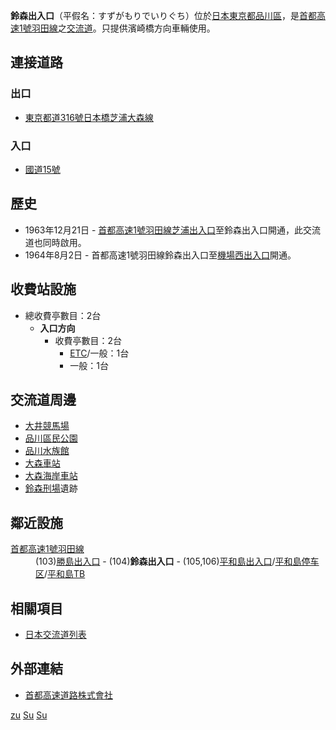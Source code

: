 {{日本公路設施
|設施名稱 = 鈴森出入口
|色 =
|圖像 = 
|pxl = 
|圖像簡介 = 
|公路名稱1 = [[首都高速1號羽田線|首都高速1號羽田線]]
|IC編號1 = 
|收費站編號1 = 103
|記號1 = 
|起點1 = [[濱崎橋JCT|濱崎橋JCT]]
|距離1 = 7.1
|上一設施1 = [[勝島出入口|勝島出入口]]
|上一設施距離1 = 0.6
|下一設施1 = [[平和島出入口|平和島出入口]]/[[平和島停车区|平和島停车区]]/[[平和島TB|平和島TB]]
|下一設施距離1 = 1.0
|連接道路 = [[東京都道316號日本橋芝浦大森線|東京都道316號日本橋芝浦大森線]]<br>[[國道15號|國道15號]]
|啟用日期 = 1962年12月20日
|停用日期 = 
|流量 = 
|智能IC = 
|上行營業時間 = 
|上行油站 = 
|上行油站營業時間 = 
|下行營業時間 = 
|下行油站 = 
|下行油站營業時間 = 
|郵政編碼 =
|所在地 = {{JPN}}[[東京都|東京都]][[品川區|品川區]]
|坐標 = 
|備註 = 只提供濱崎橋方向使用。
}}
'''鈴森出入口'''（平假名：すずがもりでいりぐち）位於[[日本|日本]][[東京都|東京都]][[品川區|品川區]]，是[[首都高速1號羽田線|首都高速1號羽田線]]之[[交流道|交流道]]。只提供濱崎橋方向車輛使用。

== 連接道路 ==
=== 出口 ===
* [[東京都道316號日本橋芝浦大森線|東京都道316號日本橋芝浦大森線]]
=== 入口 ===
* [[國道15號|國道15號]]

== 歷史 ==
* 1963年12月21日 - [[首都高速1號羽田線|首都高速1號羽田線]][[芝浦出入口|芝浦出入口]]至鈴森出入口開通，此交流道也同時啟用。
* 1964年8月2日 - 首都高速1號羽田線鈴森出入口至[[機場西出入口|機場西出入口]]開通。

== 收費站設施 ==
*總收費亭數目：2台
**'''入口方向'''
***收費亭數目：2台
****[[電子道路收費系統|ETC]]/一般：1台
****一般：1台

== 交流道周邊 ==
* [[大井競馬場|大井競馬場]]
* [[品川區民公園|品川區民公園]]
* [[品川水族館|品川水族館]]
* [[大森車站|大森車站]]
* [[大森海岸車站|大森海岸車站]]
* [[鈴森刑場|鈴森刑場]]遺跡

== 鄰近設施 ==
; [[首都高速1號羽田線|首都高速1號羽田線]]
: (103)[[勝島出入口|勝島出入口]] - (104)'''鈴森出入口''' - (105,106)[[平和島出入口|平和島出入口]]/[[平和島停车区|平和島停车区]]/[[平和島TB|平和島TB]]

== 相關項目 ==
* [[日本交流道列表|日本交流道列表]]

== 外部連結 ==
*[https://web.archive.org/web/20120212185421/http://www.shutoko.jp/ 首都高速道路株式會社]{{ja}}

{{首都高速1號羽田線}}

[[Category:日本交流道_Su|zu]]
[[Category:東京都交流道|Su]]
[[Category:首都高速道路出入口|Su]]
